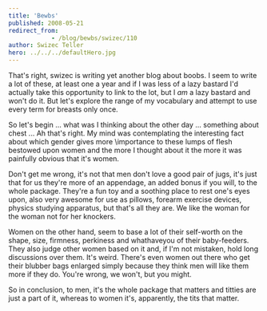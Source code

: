 ```yaml
---
title: 'Bewbs'
published: 2008-05-21
redirect_from: 
            - /blog/bewbs/swizec/110
author: Swizec Teller
hero: ../../../defaultHero.jpg
---
```

That's right, swizec is writing yet another blog about boobs. I seem to write a lot of these, at least one a year and if I was less of a lazy bastard I'd actually take this opportunity to link to the lot, but I _am_ a lazy bastard and won't do it. But let's explore the range of my vocabulary and attempt to use every term for breasts only once.

So let's begin ... what was I thinking about the other day ... something about chest ... Ah that's right. My mind was contemplating the interesting fact about which gender gives more \\importance to these lumps of flesh bestowed upon women and the more I thought about it the more it was painfully obvious that it's women.

Don't get me wrong, it's not that men don't love a good pair of jugs, it's just that for us they're more of an appendage, an added bonus if you will, to the whole package. They're a fun toy and a soothing place to rest one's eyes upon, also very awesome for use as pillows, forearm exercise devices, physics studying apparatus, but that's all they are. We like the woman for the woman not for her knockers.

Women on the other hand, seem to base a lot of their self-worth on the shape, size, firmness, perkiness and whathaveyou of their baby-feeders. They also judge other women based on it and, if I'm not mistaken, hold long discussions over them. It's weird. There's even women out there who get their blubber bags enlarged simply because they think men will like them more if they do. You're wrong, we won't, but you might.

So in conclusion, to men, it's the whole package that matters and titties are just a part of it, whereas to women it's, apparently, the tits that matter.